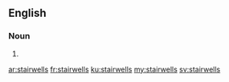 ==English==

===Noun===
{{head|en|plural}}

# {{plural of|stairwell|lang=en}}

[[ar:stairwells]]
[[fr:stairwells]]
[[ku:stairwells]]
[[my:stairwells]]
[[sv:stairwells]]